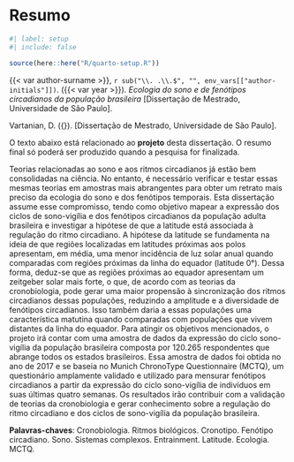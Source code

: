 <!-- %:::% .common h1 begin %:::% -->
# Resumo {.unnumbered}
<!-- %:::% .common h1 end %:::% -->

```r
#| label: setup
#| include: false

source(here::here("R/quarto-setup.R"))
```

{{< var author-surname >}}, `r sub("\\. .\\.$", "", env_vars[["author-initials"]])`. ({{< var year >}}). _Ecologia do sono e de fenótipos circadianos da população brasileira_ [Dissertação de Mestrado, Universidade de São Paulo].

::: {.content-visible when-format="pdf"}
<!-- %:::% foreign-abstract reference begin %:::% -->
Vartanian, D. ({\imprimirdata}). \textit{Ecologia do sono e de fenótipos circadianos da população brasileira} [Dissertação de Mestrado, Universidade de São Paulo].
<!-- %:::% foreign-abstract reference end %:::% -->
:::

<!-- %:::% foreign-abstract body begin %:::% -->
O texto abaixo está relacionado ao __projeto__ desta dissertação. O resumo final só poderá ser produzido quando a pesquisa for finalizada.

Teorias relacionadas ao sono e aos ritmos circadianos já estão bem consolidadas na ciência. No entanto, é necessário verificar e testar essas mesmas teorias em amostras mais abrangentes para obter um retrato mais preciso da ecologia do sono e dos fenótipos temporais. Esta dissertação assume esse compromisso, tendo como objetivo mapear a expressão dos ciclos de sono-vigília e dos fenótipos circadianos da população adulta brasileira e investigar a hipótese de que a latitude está associada à regulação do ritmo circadiano. A hipótese da latitude se fundamenta na ideia de que regiões localizadas em latitudes próximas aos polos apresentam, em média, uma menor incidência de luz solar anual quando comparadas com regiões próximas da linha do equador (latitude 0°). Dessa forma, deduz-se que as regiões próximas ao equador apresentam um zeitgeber solar mais forte, o que, de acordo com as teorias da cronobiologia, pode gerar uma maior propensão à sincronização dos ritmos circadianos dessas populações, reduzindo a amplitude e a diversidade de fenótipos circadianos. Isso também daria a essas populações uma característica matutina quando comparadas com populações que vivem distantes da linha do equador. Para atingir os objetivos mencionados, o projeto irá contar com uma amostra de dados da expressão do ciclo sono-vigília da população brasileira composta por $120.265$ respondentes que abrange todos os estados brasileiros. Essa amostra de dados foi obtida no ano de 2017 e se baseia no Munich ChronoType Questionnaire (MCTQ), um questionário amplamente validado e utilizado para mensurar fenótipos circadianos a partir da expressão do ciclo sono-vigília de indivíduos em suas últimas quatro semanas. Os resultados irão contribuir com a validação de teorias da cronobiologia e gerar conhecimento sobre a regulação do ritmo circadiano e dos ciclos de sono-vigília da população brasileira.
<!-- %:::% foreign-abstract body end %:::% -->

__Palavras-chaves__: Cronobiologia. Ritmos biológicos. Cronotipo. Fenótipo circadiano. Sono. Sistemas complexos. Entrainment. Latitude. Ecologia. MCTQ.

::: {.content-visible when-format="pdf"}
<!-- %:::% foreign-abstract keywords begin %:::% -->
\begin{tabular}{p{3.6cm} p{12.3cm}}
  \textbf{Palavras-chaves}: &  Cronobiologia. Ritmos biológicos. Cronotipo. Fenótipo circadiano. Sono. Sistemas complexos. Entrainment. Latitude. Ecologia. MCTQ.
\end{tabular}
<!-- %:::% foreign-abstract keywords end %:::% -->
:::
